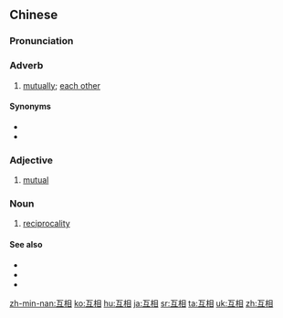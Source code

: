 ==Chinese==
{{zh-forms}}

===Pronunciation===
{{zh-pron
|m=hùxiāng
|ma=zh-hùxiāng.ogg
|c=wu6 soeng1
|h=pfs=fu-siông
|mn=xm,qz,tw:hō͘-siong/zz:hō͘-siang
|w=3ngu xian
|cat=adv,a,n
}}

===Adverb===
{{zh-adv}}

# [[mutually]]; [[each other]]

====Synonyms====
* {{zh-l|彼此}}
* {{zh-l|交互}}

===Adjective===
{{zh-adj}}

# [[mutual]]
#: {{zh-x|互相{xiāng} 尊敬|'''mutual''' respect}}

===Noun===
{{zh-noun}}

# [[reciprocality]]

====See also====
* {{zh-l|互利}}
* {{zh-l|互信}}
* {{zh-l|互助}}

{{zh-cat|Beginning}}

[[zh-min-nan:互相]]
[[ko:互相]]
[[hu:互相]]
[[ja:互相]]
[[sr:互相]]
[[ta:互相]]
[[uk:互相]]
[[zh:互相]]